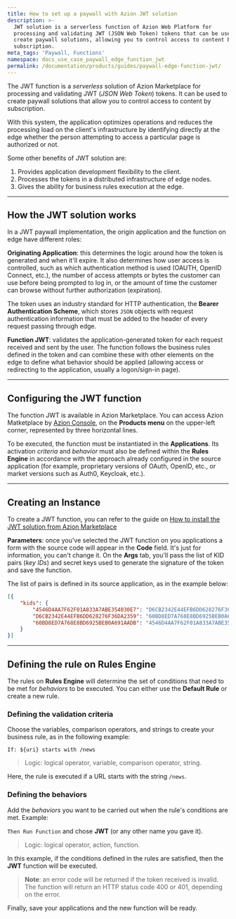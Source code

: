 ```yaml
---
title: How to set up a paywall with Azion JWT solution
description: >-
  JWT solution is a serverless function of Azion Web Platform for
  processing and validating JWT (JSON Web Token) tokens that can be used to
  create paywall solutions, allowing you to control access to content by
  subscription.
meta_tags: 'Paywall, Functions'
namespace: docs_use_case_paywall_edge_function_jwt
permalink: /documentation/products/guides/paywall-edge-function-jwt/
---
```


The JWT function is a *serverless* solution of Azion Marketplace for processing and validating JWT (*JSON Web Token*) tokens. It can be used to create paywall solutions that allow you to control access to content by subscription.

With this system, the application optimizes operations and reduces the processing load on the client's infrastructure by identifying directly at the edge whether the person attempting to access a particular page is authorized or not. 

Some other benefits of JWT solution are:

1. Provides application development flexibility to the client.
2. Processes the tokens in a distributed infrastructure of edge nodes.
3. Gives the ability for business rules execution at the edge.

---

## How the JWT solution works

In a JWT paywall implementation, the origin application and the function on edge have different roles:

**Originating Application**: this determines the logic around how the token is generated and when it'll expire. It also determines how user access is controlled, such as which authentication method is used (OAUTH, OpenID Connect, etc.), the number of access attempts or bytes the customer can use before being prompted to log in, or the amount of time the customer can browse without further authorization (expiration).

The token uses an industry standard for HTTP authentication, the **Bearer Authentication Scheme**, which stores `JSON` objects with request authentication information that must be added to the header of every request passing through edge.

**Function JWT**: validates the application-generated token for each request received and sent by the user. The function follows the business rules defined in the token and can combine these with other elements on the edge to define what behavior should be applied (allowing access or redirecting to the application, usually a logon/sign-in page).

---

## Configuring the JWT function

The function JWT is available in Azion Marketplace. You can access Azion Matketplace by [Azion Console](https://console.azion.com), on the **Products menu** on the upper-left corner, represented by three horizontal lines.

To be executed, the function must be instantiated in the **Applications**. Its activation *criteria* and *behavior* must also be defined within the **Rules Engine** in accordance with the approach already configured in the source application (for example, proprietary versions of OAuth, OpenID, etc., or market versions such as Auth0, Keycloak, etc.).

---

## Creating an Instance

To create a JWT function, you can refer to the guide on [How to install the JWT solution from Azion Marketplace](/en/documentation/products/guides/jwt/)

**Parameters**: once you've selected the JWT function on you applications a form with the source code will appear in the **Code** field. It's just for information, you can't change it. On the **Args** tab, you'll pass the list of KID pairs (*key IDs*) and secret keys used to generate the signature of the token and save the function. 

The list of pairs is defined in its source application, as in the example below:

``` json
[{
	"kids": {
    	"4546D4AA7F62F01A833A7ABE354030E7": "D6CB2342E44EFB6DD628276F36DA2359",
    	"D6CB2342E44EFB6DD628276F36DA2359": "60BD8ED7A768E8BD6925BEB0A691AADB",
    	"60BD8ED7A768E8BD6925BEB0A691AADB": "4546D4AA7F62F01A833A7ABE354030E7"
  	}
}]
```

---

## Defining the rule on Rules Engine

The rules on **Rules Engine** will determine the set of conditions that need to be met for *behaviors* to be executed. You can either use the **Default Rule** or create a new rule.

### Defining the validation criteria 

Choose the variables, comparison operators, and strings to create your business rule, as in the following example:

`If: ${uri} starts with /news`

> Logic: logical operator, variable, comparison operator, string.

Here, the rule is executed if a URL starts with the string `/news`.

### Defining the behaviors 

Add the *behaviors* you want to be carried out when the rule's conditions are met. Example:

`Then Run Function` and chose **JWT** (or any other name you gave it).

> Logic: logical operator, action, function.

In this example, if the conditions defined in the rules are satisfied, then the **JWT** function will be executed.

> **Note**: an error code will be returned if the token received is invalid. The function will return an HTTP status code 400 or 401, depending on the error. 

Finally, save your applications and the new function will be ready. 




